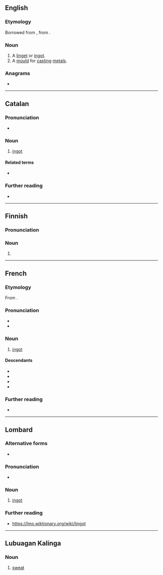 ==English==

===Etymology===
Borrowed from {{bor|en|fr|lingot}}, from {{der|en|en|ingot}}.

===Noun===
{{en-noun}}

# A [[linget]] or [[ingot]].
# A [[mould]] for [[cast]]ing [[metal]]s.

{{Webster 1913}}

===Anagrams===
* {{anagrams|en|a=gilnot|loting|tiglon|toling}}

----

==Catalan==

===Pronunciation===
* {{ca-IPA|ó}}

===Noun===
{{ca-noun|m}}

# [[ingot]]

====Related terms====
* {{l|ca|lingotera}}

===Further reading===
* {{R:IEC2}}

----

==Finnish==

===Pronunciation===
{{fi-p}}

===Noun===
{{head|fi|noun form}}

# {{fi-form of|linko|case=nominative|pl=plural}}

----

==French==

===Etymology===
From {{af|fr|l'|ingot|lang2=en}}.

===Pronunciation===
* {{fr-IPA}}
* {{audio|fr|Fr-Paris--lingot.ogg|Audio (Paris)}}

===Noun===
{{fr-noun|m}}

# [[ingot]]

====Descendants====
* {{desc|bor=1|en|lingot|linget}}
* {{desc|pt|lingote|bor=1}}
* {{desc|ro|lingou|bor=1}}
* {{desc|es|lingote|bor=1}}

===Further reading===
* {{R:TLFi}}

----

==Lombard==

===Alternative forms===
* {{alter|lmo|lingòtt||classical Milanese orthography}}

===Pronunciation===
* {{IPA|lmo|/lĩːˈɡɔt/}}

===Noun===
{{head|lmo|noun|g=m}}

# [[ingot]]

===Further reading===
* https://lmo.wiktionary.org/wiki/lingot

----

==Lubuagan Kalinga==

===Noun===
{{head|knb|noun}}

# [[sweat]]